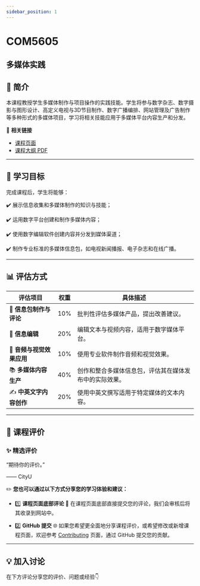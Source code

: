 ```yaml
---
sidebar_position: 1
---
```


# COM5605
## 多媒体实践

## **📘 简介**
本课程教授学生多媒体制作与项目操作的实践技能。学生将参与数字杂志、数字摄影与图形设计、高定义电视与3D节目制作、数字广播编排、网站管理及广告制作等多种形式的多媒体项目，学习将相关技能应用于多媒体平台内容生产和分发。

🔗 **相关链接**
- [课程页面](https://www.cityu.edu.hk/catalogue/pg/202425/course/COM5605.htm)
- [课程大纲 PDF](https://www.cityu.edu.hk/catalogue/pg/202425/course/COM5605.pdf)

---

## **🎯 学习目标**

完成课程后，学生将能够：

✔️ 展示信息收集和多媒体制作的知识与技能；

✔️ 运用数字平台创建和制作多媒体内容；

✔️ 使用数字编辑软件创建内容并分发到媒体渠道；

✔️ 制作专业标准的多媒体信息包，如电视新闻播报、电子杂志和在线广播。

---

## **📊 评估方式**

| **评估项目**                                | **权重** | **具体描述**                                                                                       |
|--------------------------------------------|---------|---------------------------------------------------------------------------------------------------|
| 📑 **信息包制作与评论**                     | 10%     | 批判性评估多媒体产品，提出改善建议。                                                                |
| 📝 **信息编辑**                              | 20%     | 编辑文本与视频内容，适用于数字媒体平台。                                                              |
| 🎨 **音频与视觉效果应用**                    | 10%     | 使用专业软件制作音频和视觉效果。                                                                    |
| 📚 **多媒体内容生产**                        | 40%     | 创作和整合多媒体信息包，评估其在媒体发布中的实际效果。                                                 |
| ✍️ **中英文字内容创作**                      | 20%     | 使用中英文撰写适用于特定媒体的文本内容。                                                             |

---

## **💬 课程评价**

### ✨ **精选评价**
<div className={commentStyles.commentBox}>
    <p className={commentStyles.commentText}>
        “期待你的评价。”
    </p>
    <p className={commentStyles.commentAuthor}>—— CityU</p>
</div>

✏️ **您也可以通过以下方式分享您的学习体验和建议：**

- 1️⃣ **课程页面底部评论**
💬 在课程页面底部直接提交您的评论，我们会审核后将其收录到网站中。

- 2️⃣ **GitHub 提交**
🌐 如果您希望更全面地分享课程评价，或希望修改或新增课程页面，欢迎参考 [Contributing](https://penjc.github.io/cityU-navigator/contributing) 页面，通过 GitHub 提交您的贡献。

---

## **💡 加入讨论**

在下方评论分享您的评价、问题或经验👇
<Utterances />
